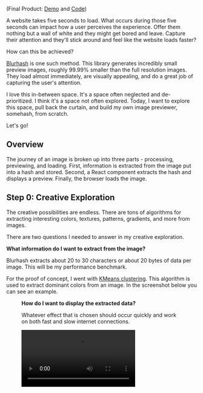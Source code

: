 
(Final Product: [Demo](https://pointlessprojects.com/somehash/) and [Code](https://github.com/TravisBumgarner/pointless-projects/tree/main/somehash))

A website takes five seconds to load. What occurs during those five seconds can impact how a user perceives the experience. Offer them nothing but a wall of white and they might get bored and leave. Capture their attention and they'll stick around and feel like the website loads faster?

How can this be achieved?

[Blurhash](https://blurha.sh/) is one such method. This library generates incredibly small preview images, roughly 99.99% smaller than the full resolution images. They load almost immediately, are visually appealing, and do a great job of capturing the user's attention.

I love this in-between space. It's a space often neglected and de-prioritized. I think it's a space not often explored. Today, I want to explore this space, pull back the curtain, and build my own image previewer, somehash, from scratch.

Let's go!

## Overview

The journey of an image is broken up into three parts - processing, previewing, and loading. First, information is extracted from the image put into a hash and stored. Second, a React component extracts the hash and displays a preview. Finally, the browser loads the image. 

## Step 0: Creative Exploration

The creative possibilities are endless. There are tons of algorithms for extracting interesting colors, textures, patterns, gradients, and more from images. 

There are two questions I needed to answer in my creative exploration.

**What information do I want to extract from the image?**

Blurhash extracts about 20 to 30 characters or about 20 bytes of data per image. This will be my performance benchmark. 

For the proof of concept, I went with [KMeans clustering](https://medium.com/analytics-vidhya/color-separation-in-an-image-using-kmeans-clustering-using-python-f994fa398454). This algorithm is used to extract dominant colors from an image. In the screenshot below you can see an example.

<Figure src="/post-resources/somehash/colors.png" caption="Dominant colors extracted from a photo" />

**How do I want to display the extracted data?**

Whatever effect that is chosen should occur quickly and work on both fast and slow internet connections.

<Video src="/post-resources/somehash/preview.mp4" aspectRatio='1564/1184' />

## Step 1: Extract Data

The first step is to process the images that'll be displayed on the website. Image processing is an intensive task. It can take roughly several seconds to process an image and extract information. Because of this, a script that runs outside of the browser is selected. 

**Selecting Tools**

The language of choice for this task will be Python. Python has an amazing collection of libraries such as [Pillow](https://pypi.org/project/pillow/), [NumPy](https://numpy.org/), and [OpenCV](https://opencv.org/) for reading and analyzing images.

**Extracting Data**

As mentioned above, I went with KMeans clustering. 

```python
def kmeans_colors(image, num_colors=5):   
    kmeans = KMeans(n_clusters=num_colors)
    kmeans.fit(image)
    colors = kmeans.cluster_centers_.astype(int)
    
    return colors, aspect_ratio
```

**Encoding Data**

The next step is to get the information from the Python script to React. I'll be honest, I know almost nothing about compression algorithms. If I were actually setting this up for production, this would probably be worth a few days of tinkering and research but it was not in scope for this project. I did add a bit of future proofing with a `version` field so that if I were to export multiple visualizations, my React component would know how to handle it. 

One other import bit that I learned in hindsight is that dealing with somehashes (and blurhashes) where you don't know the aspect ratio is a pain. [Cumulative layout shift](https://web.dev/articles/cls) is a thing to consider. 

```python
def encode_animated_lines(colors, aspect_ratio):
    color_string = '_'.join([f'{r}-{g}-{b}' for r, g, b in colors])
    
    encoded_bytes = base64.b64encode(color_string.encode('utf-8'))
    encoded_string = encoded_bytes.decode('utf-8')
    
    return {'version': 'animated_lines', 'hash': encoded_string, 'aspect_ratio': aspect_ratio}
```

## Step 2: Render Previews

### **Decode Data in React**

This step is the opposite of the previous step. The data stored in the JSON file is decoded and passed to the component responsible for rendering the specific `version` of the  hash. 

### Render with Custom React Component

[video]

## Some Area of Improvement

The React component currently assumes a sufficiently fast internet that when the animation finishes loading, the image will have already been loaded. If the Chrome dev tool toggle for “3G” internet is toggled on, you'll observe that the screen is white after the animation finishes. One improvement here is to keep the animation going until the `img` tag's `onload` event fires and then trigger a quick animation to display the image. 

Outside of the scope of this exploration into loading, performance wasn't considered. I'd say there is some area of improvement like not rendering the vertical lines after the image has loaded. But I'll leave that as an exercise to the reader. 

## Fin